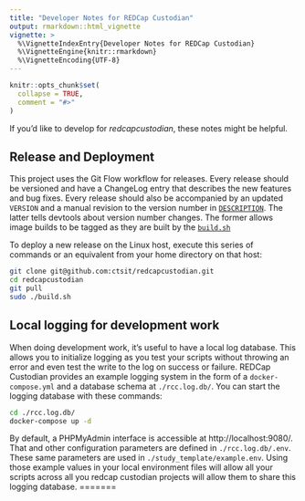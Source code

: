 ```yaml
---
title: "Developer Notes for REDCap Custodian"
output: rmarkdown::html_vignette
vignette: >
  %\VignetteIndexEntry{Developer Notes for REDCap Custodian}
  %\VignetteEngine{knitr::rmarkdown}
  %\VignetteEncoding{UTF-8}
---
```


```r
knitr::opts_chunk$set(
  collapse = TRUE,
  comment = "#>"
)
```

If you'd like to develop for _redcapcustodian_, these notes might be helpful.

## Release and Deployment

This project uses the Git Flow workflow for releases. Every release should be versioned and have a ChangeLog entry that describes the new features and bug fixes. Every release should also be accompanied by an updated `VERSION` and a manual revision to the version number in [`DESCRIPTION`](https://github.com/ctsit/redcapcustodian/tree/master/DESCRIPTION). The latter tells devtools about version number changes. The former allows image builds to be tagged as they are built by the [`build.sh`](https://github.com/ctsit/redcapcustodian/tree/master/build.sh)

To deploy a new release on the Linux host, execute this series of commands or an equivalent from your home directory on that host:

```bash
git clone git@github.com:ctsit/redcapcustodian.git
cd redcapcustodian
git pull
sudo ./build.sh
```

## Local logging for development work

When doing development work, it's useful to have a local log database. This allows you to initialize logging as you test your scripts without throwing an error and even test the write to the log on success or failure. REDCap Custodian provides an example logging system in the form of a `docker-compose.yml` and a database schema at `./rcc.log.db/`. You can start the logging database with these commands:

```sh
cd ./rcc.log.db/
docker-compose up -d
```

By default, a PHPMyAdmin interface is accessible at http://localhost:9080/. That and other configuration parameters are defined in `./rcc.log.db/.env`. These same parameters are used in 
`./study_template/example.env`. Using those example values in your local environment files will allow all your scripts across all you redcap custodian projects will allow them to share this logging database.
=======
